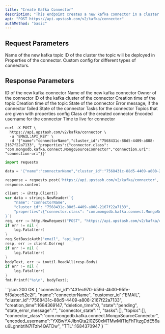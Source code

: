 ```yaml
---
title: "Create Kafka Connector"
description: "This endpoint creates a new kafka connector in a cluster."
api: "POST https://api.upstash.com/v2/kafka/connector"
authMethod: "basic"
---
```


## Request Parameters

<ParamField body="name" type="string" required>
  Name of the new kafka topic
</ParamField>

<ParamField body="cluster_id" type="string" required>
  ID of the cluster the topic will be deployed in
</ParamField>

<ParamField body="properties" type="Object" required>
  Properties of the connector. Custom config for different types of connectors.
</ParamField>

## Response Parameters

<ResponseField name="connector_id" type="string">
  ID of the new kafka connector
</ResponseField>
<ResponseField name="name" type="string">
  Name of the new kafka connector
</ResponseField>
<ResponseField name="customer_id" type="string">
  Owner of the connector
</ResponseField>
<ResponseField name="cluster_id" type="string">
  ID of the kafka cluster of the connector
</ResponseField>
<ResponseField name="creation_time" type="int">
  Creation time of the topic
</ResponseField>
<ResponseField name="deletion_time" type="int">
  Creation time of the topic
</ResponseField>
<ResponseField name="state" type="string">
  State of the connector
</ResponseField>
<ResponseField name="state_error_message" type="string">
  Error message, if the connector failed
</ResponseField>
<ResponseField name="connector_state" type="string">
  State of the connector
</ResponseField>
<ResponseField name="tasks" type="object">
  Tasks for the connector
</ResponseField>
<ResponseField name="topics" type="string">
  Topics that are given with properties config
</ResponseField>
<ResponseField name="connector_class" type="string">
  Class of the created connector
</ResponseField>
<ResponseField name="encoded_username" type="string">
  Encoded username for the connector
</ResponseField>
<ResponseField name="TTL" type="int">
  Time to live for connector
</ResponseField>

<RequestExample>

```shell curl
curl -X POST \
  https://api.upstash.com/v2/kafka/connector \
  -u 'EMAIL:API_KEY' \
  -d '{"name":"connectorName","cluster_id":"7568431c-88d5-4409-a808-2167f22a7133", "properties":{"connector.class": "com.mongodb.kafka.connect.MongoSourceConnector","connection.uri": "connection-uri"}}'
```

```python Python
import requests

data = '{"name":"connectorName","cluster_id":"7568431c-88d5-4409-a808-2167f22a7133", "properties":{"connector.class": "com.mongodb.kafka.connect.MongoSourceConnector","connection.uri": "connection-uri"}}'

response = requests.post('https://api.upstash.com/v2/kafka/connector', data=data, auth=('EMAIL', 'API_KEY'))
response.content
```

```go Go
client := &http.Client{}
var data = strings.NewReader(`{
    "name": "connectorName",
    "cluster_id": "7568431c-88d5-4409-a808-2167f22a7133",
    "properties":{"connector.class": "com.mongodb.kafka.connect.MongoSourceConnector","connection.uri": "connection-uri"}
}`)
req, err := http.NewRequest("POST", "https://api.upstash.com/v2/kafka/connector", data)
if err != nil {
    log.Fatal(err)
}
req.SetBasicAuth("email", "api_key")
resp, err := client.Do(req)
if err != nil {
    log.Fatal(err)
}
bodyText, err := ioutil.ReadAll(resp.Body)
if err != nil {
    log.Fatal(err)
}
fmt.Printf("%s\n", bodyText);
```

</RequestExample>

<ResponseExample>
```json 200 OK
{
  "connector_id":"431ec970-b59d-4b00-95fe-5f3abcc52c2f",
  "name":"connectorName",
  "customer_id":"EMAIL",
  "cluster_id":"7568431c-88d5-4409-a808-2167f22a7133",
  "creation_time":1684369147,
  "deletion_time":0,
  "state":"pending",
  "state_error_message":"",
  "connector_state":"",
  "tasks":[],
  "topics":[],
  "connector_class":"com.mongodb.kafka.connect.MongoSourceConnector",
  "encoded_username":"YXBwYXJlbnQta2l0ZS0xMTMwMiTIqFhTItzgDdE56au6LgnnbtlN7ITzh4QATDw",
  "TTL":1684370947
}
```
</ResponseExample>
